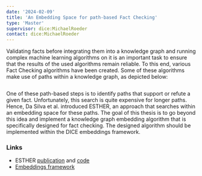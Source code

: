 ```yaml
---
date: '2024-02-09'
title: 'An Embedding Space for path-based Fact Checking'
type: 'Master'
supervisor: dice:MichaelRoeder
contact: dice:MichaelRoeder
---
```


Validating facts before integrating them into a knowledge graph and running complex machine learning algorithms on it is an important task to ensure that the results of the used algorithms remain reliable. To this end, various Fact Checking algorithms have been created. Some of these algorithms make use of paths within a knowledge graph, as depicted below:

<Image filename="Facts_Obama_complete.png" />

One of these path-based steps is to identify paths that support or refute a given fact. Unfortunately, this search is quite expensive for longer paths. Hence, Da Silva et al. introduced ESTHER, an approach that searches within an embedding space for these paths. The goal of this thesis is to go beyond this idea and implement a knowledge graph embedding algorithm that is specifically designed for fact checking. The designed algorithm should be implemented within the DICE embeddings framework.

### Links
* ESTHER [publication](https://papers.dice-research.org/2021/ISWC2021_Esther/ESTHER_public.pdf) and [code](https://github.com/dice-group/esther)
* [Embeddings framework](https://github.com/dice-group/dice-embeddings)


